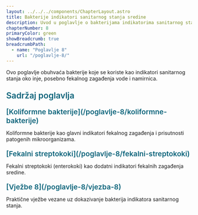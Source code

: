 ```yaml
---
layout: ../../../components/ChapterLayout.astro
title: Bakterije indikatori sanitarnog stanja sredine
description: Uvod u poglavlje o bakterijama indikatorima sanitarnog stanja sredine
chapterNumber: 8
primaryColor: green
showBreadcrumb: true
breadcrumbPath:
  - name: "Poglavlje 8"
    url: "/poglavlje-8/"
---
```




Ovo poglavlje obuhvaća bakterije koje se koriste kao indikatori sanitarnog stanja oko inje, posebno fekalnog zagađenja vode i namirnica.

<h3 style="color: #096279; font-size: 1.4rem; font-weight: 600; margin: 1.5rem 0 1rem 0;">Sadržaj poglavlja</h3>

<h4 style="color: #096279; font-size: 1.2rem; font-weight: 600; margin: 1.2rem 0 0.8rem 0;">[Koliformne bakterije](/poglavlje-8/koliformne-bakterije)</h4>
Koliformne bakterije kao glavni indikatori fekalnog zagađenja i prisutnosti patogenih mikroorganizama.

<h4 style="color: #096279; font-size: 1.2rem; font-weight: 600; margin: 1.2rem 0 0.8rem 0;">[Fekalni streptokoki](/poglavlje-8/fekalni-streptokoki)</h4>
Fekalni streptokoki (enterokoki) kao dodatni indikatori fekalnih zagađenja sredine.

<h4 style="color: #096279; font-size: 1.2rem; font-weight: 600; margin: 1.2rem 0 0.8rem 0;">[Vježbe 8](/poglavlje-8/vjezba-8)</h4>
Praktične vježbe vezane uz dokazivanje bakterija indikatora sanitarnog stanja.